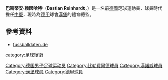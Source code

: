 {{noteta
|G1=德甲
|T=zh-hans:巴斯蒂安·赖因哈特;zh-hk:巴斯坦·連赫特;zh-tw:巴斯蒂安·賴因哈特;
|1=zh-hans:赖因哈特;zh-hk:連赫特;zh-tw:賴因哈特;
|2=zh-hans:巴斯蒂安;zh-hk:巴斯坦;zh-tw:巴斯蒂安;
}}
{{Football player infobox
| playername= 巴斯蒂安·赖因哈特<br>''Bastian Reinhardt''
| image = [[File:Bastian_Reinhardt.jpg|240px]]
| fullname = Bastian Reinhardt
| nickname = Langer
| dateofbirth = {{birth date and age|1975|11|11}}
| cityofbirth = [[卢德维格斯卢斯特|卢德维格斯卢斯特]] 
| countryofbirth = {{DDR}}
| height = {{height|meters=1.94}}
| currentclub = 
| clubnumber = 
| position = [[中堅|中堅]]
| youthyears1 = 1983–1992
| youthclubs1 = [[Grabower_FC|Grabower FC]]
| youthyears2 = 1992–1994
| youthclubs2 = [[馬德堡足球俱樂部|馬格德堡]]
| years1 = 1994–1997
| clubs1 = [[VfL_Hamburg_93|VfL Hamburg 93]]
| caps1  = 
| goals1 = 
| years2 = 1997–2000
| clubs2 = [[漢諾威96足球俱樂部|漢諾威]]
| caps2  = 58
| goals2 = 4
| years3 = 2000–2003
| clubs3 = [[比勒費爾德足球俱樂部|比勒費爾德]]
| caps3  = 99
| goals3 = 8
| years4 = 2003–2010
| clubs4 = [[漢堡足球俱樂部|漢堡]]
| caps4  = 131
| goals4 = 9
}}
'''巴斯蒂安·赖因哈特'''（'''Bastian Reinhardt'''，{{bd|1975年|11月19日|catidx=Reinhardt, Bastian}}）是一名前[[德國|德國]]足球運動員，球員時代擔任[[中堅|中堅]]，現時為[[德甲|德甲]]球會[[漢堡足球俱樂部|漢堡]]的體育總監。

== 參考資料 ==
* [http://fussballdaten.de/spieler/reinhardtbastian/ fussballdaten.de] {{Wayback|url=http://fussballdaten.de/spieler/reinhardtbastian/ |date=20090519173228 }} {{de icon}}

{{DEFAULTSORT:Reinhardt, Bastian}}
[[Category:德国男子足球运动员|Category:德国男子足球运动员]]
[[category:足球後衛|category:足球後衛]]
[[Category:比勒費爾德球員|Category:比勒費爾德球員]]
[[Category:漢諾威球員|Category:漢諾威球員]]
[[Category:漢堡球員|Category:漢堡球員]]
[[Category:德甲球員|Category:德甲球員]]